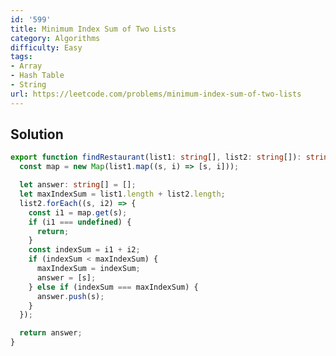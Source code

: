 ```yaml
---
id: '599'
title: Minimum Index Sum of Two Lists
category: Algorithms
difficulty: Easy
tags:
- Array
- Hash Table
- String
url: https://leetcode.com/problems/minimum-index-sum-of-two-lists
---
```


## Solution

```typescript filename="solution.ts" copy
export function findRestaurant(list1: string[], list2: string[]): string[] {
  const map = new Map(list1.map((s, i) => [s, i]));

  let answer: string[] = [];
  let maxIndexSum = list1.length + list2.length;
  list2.forEach((s, i2) => {
    const i1 = map.get(s);
    if (i1 === undefined) {
      return;
    }
    const indexSum = i1 + i2;
    if (indexSum < maxIndexSum) {
      maxIndexSum = indexSum;
      answer = [s];
    } else if (indexSum === maxIndexSum) {
      answer.push(s);
    }
  });

  return answer;
}
```

